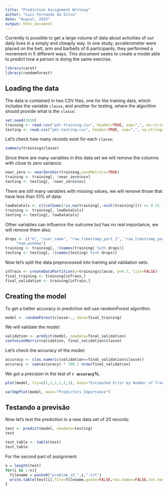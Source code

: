 ```yaml
---
title: "Prediction Assignment Writeup"
author: "Luiz Fernando da Silva"
date: "August, 2015"
output: html_document
---
```


Currently is possible to get a large volume of data about activities of our daily lives in a simply and cheaply way. In one study, accelerometer were placed on the belt, arm and barbells of 6 participants, they performed a movement in 5 different ways. This document seeks to create a model able to predict how a person is doing the same exercise.

```r
library(caret)
library(randomForest)
```


## Loading the data

The data is contained in two CSV files, one for the training data, which includes the variable `classe`, and another for testing, where the algorithm should provide what is the `classe`'.

```r
set.seed(1910)
training <- read.csv("pml-training.csv", header=TRUE, sep=",", na.strings=c("NA", "", "#DIV/0!"))
testing <- read.csv("pml-testing.csv", header=TRUE, sep=",", na.strings=c("NA", "", "#DIV/0!"))
```

Let's check how many records exist for each `classe`:

```r
summary(training$classe)
```

Since there are many variables in this data set we will remove the columns with close to zero variance:

```r
near_zero <- nearZeroVar(training,saveMetrics=TRUE)
training <- training[, !near_zero$nzv]
testing <- testing[, !near_zero$nzv]
```

There are still many variables with missing values, we will remove those that have less than 51% of data:

```r
lowDataCols <- c((colSums(!is.na(training[,-ncol(training)])) >= 0.51 * nrow(training)))
training <- training[, lowDataCols]
testing <- testing[, lowDataCols]
```

Other variables can influence the outcome but has no real importance, we will remove them also:

```r
drops <- c("X", "user_name", "raw_timestamp_part_1", "raw_timestamp_part_2", "cvtd_timestamp", 
     "num_window")
training <- training[, !(names(training) %in% drops)]
testing <- testing[, !(names(testing) %in% drops)]
```

Now let's split the data preprocessed into training and validation sets:

```r
inTrain <- createDataPartition(y=training$classe, p=0.7, list=FALSE)
final_training <- training[inTrain,]
final_validation <- training[inTrain,]
```

## Creating the model

To get a better accuracy in prediction will use randomForest algorithm.

```r
model <- randomForest(classe~., data=final_training)
```

We will validate the model:

```r
validation <- predict(model, newdata=final_validation)
confusionMatrix(validation, final_validation$classe)
```

Let's check the accuracy of the model:

```r
accuracy <- c(as.numeric(validation==final_validation$classe))
accuracy <- sum(accuracy) * 100 / nrow(final_validation)
```

We got a precision in the test of **`r accuracy`%**.

```r
plot(model, lty=c(1,1,1,1,1,1), main="Estimated Error by Number of Trees")
```

```r
varImpPlot(model, main="Predictors Importance")
```


## Testando a previsão

Now let's test the prediction in a new data set of 20 records:

```r
test <- predict(model, newdata=testing)
test
```

```r
test_table <- table(test)
test_table
```


For the second part of assignment:

```r
n = length(test)
for(i in 1:n){
  filename = paste0("problem_id_",i,".txt")
  write.table(test[i],file=filename,quote=FALSE,row.names=FALSE,col.names=FALSE)
}
```




